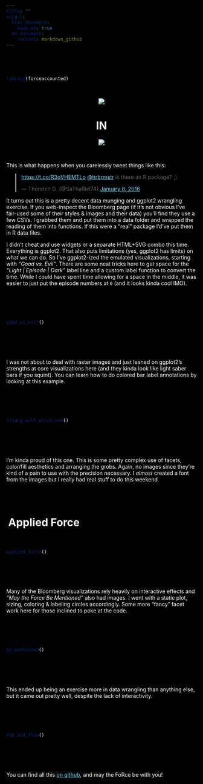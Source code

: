 ```yaml
---
title: ""
output:
  html_document:
    keep_md: true
  md_document:
    variant: markdown_github
---
```

<style>
html, body, div, h1, h2, h3 {
  background:black; 
  background-color:black;
  color:white
}
a {
  color: #78dcff;
}
div { padding-top:30px; padding-bottom:30px; }
</style>

```r
library(forceaccounted)
```

<center><img style="max-width:100%" src="title.svg"/></center>
<center><h1>IN</h1></center>
<center><img style="padding-bottom:30px" src="Rlogo.png"/></center>

This is what happens when you carelessly tweet things like this:

<blockquote class="twitter-tweet" lang="en"><p lang="en" dir="ltr"><a href="https://t.co/R3qVHEMTLo">https://t.co/R3qVHEMTLo</a> <a href="https://twitter.com/hrbrmstr">@hrbrmstr</a> is there an R package? ;)</p>&mdash; Thorsten G. (@SaThaRiel74) <a href="https://twitter.com/SaThaRiel74/status/685571947032395776">January 8, 2016</a></blockquote>
<script async src="http://platform.twitter.com/widgets.js" charset="utf-8"></script>

It turns out this is a pretty decent data munging and ggplot2 wrangling exercise. If you web-inspect the Bloomberg page (if it's not obvious I've fair-used some of their styles & images and their data) you'll find they use a few CSVs. I grabbed them and put them into a data folder and wrapped the reading of them into functions. If this were a "real" package I'd've put them in R data files. 

I didn't cheat and use widgets or a separate HTML+SVG combo this time. Everything is ggplot2. That also puts limitations (yes, ggplot2 has limits) on what we can do. So I've ggplot2-ized the emulated visualizations, starting with _"Good vs. Evil"_. There are some neat tricks here to get space for the *"Light | Episode | Dark"* label line and a custom label function to convert the time. While I could have spent time allowing for a space in the middle, it was easier to just put the episode numbers at `0` (and it looks kinda cool IMO).

<div style="background:black">
```r
good_vs_evil()
```
</div>

I was not about to deal with raster images and just leaned on ggplot2's strengths at core visualizations here (and they kinda look like light saber bars if you squint). You can learn how to do colored bar label annotations by looking at this example.

<div style="background:black">
```r
strong_with_which_one()
```
</div>

I'm kinda proud of this one. This is some pretty complex use of facets, color/fill aesthetics and arranging the grobs. Again, no images since they're kind of a pain to use with the precision necessary. I _almost_ created a font from the images but I really had real stuff to do this weekend.

<div style="background:black">
<h1 style="color:white; padding:5px">Applied Force</h1>
```r
applied_force()
```
</div>

Many of the Bloomberg visualizations rely heavily on interactive effects and _"May the Force Be Mentioned"_ also had images. I went with a static plot, sizing, coloring & labeling circles accordingly. Some more "fancy" facet work here for those inclined to poke at the code.

<div style="background:black">
```r
be_mentioned()
```
</div>

This ended up being an exercise more in data wrangling than anything else, but it came out pretty well, despite the lack of interactivity.

<div style="background:black">
```r
ebb_and_flow()
```
</div>

You can find all this [on github](https://github.com/hrbrmstr/forceaccounted), and may the FoRce be with you!